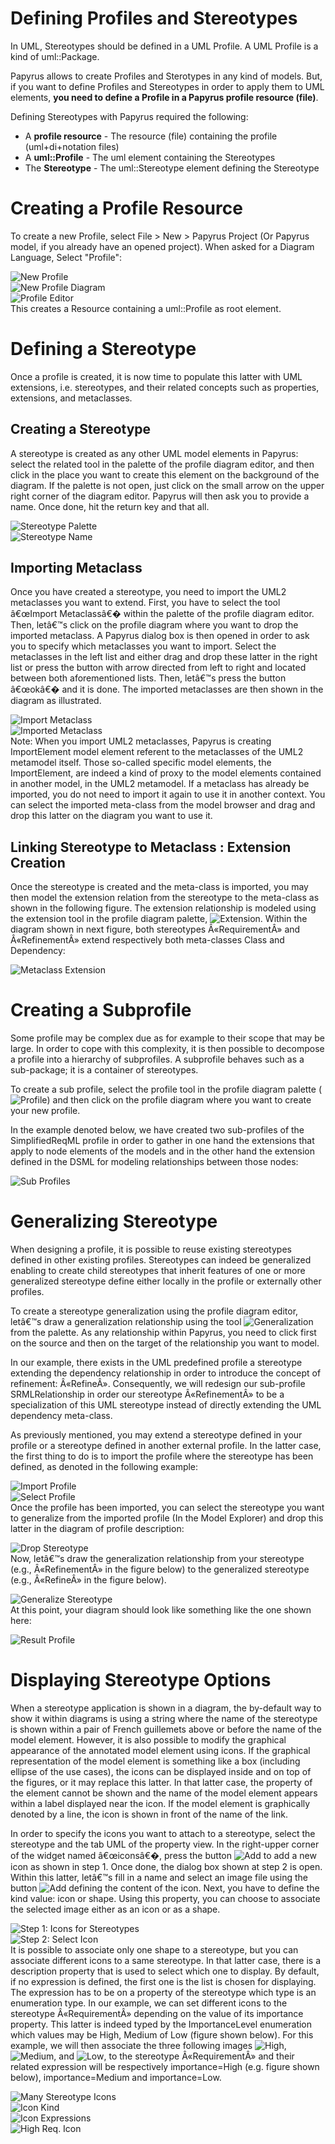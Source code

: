 = Defining Profiles and Stereotypes =

In UML, Stereotypes should be defined in a UML Profile. A UML Profile is a kind of uml::Package.

Papyrus allows to create Profiles and Sterotypes in any kind of models. But, if you want to define Profiles and Stereotypes in order to apply them to UML elements, '''you need to define a Profile in a Papyrus profile resource (file)'''.

Defining Stereotypes with Papyrus required the following:
* A '''profile resource''' - The resource (file) containing the profile (uml+di+notation files)
* A '''uml::Profile''' - The uml element containing the Stereotypes
* The '''Stereotype''' - The uml::Stereotype element defining the Stereotype


= Creating a Profile Resource =

To create a new Profile, select File > New > Papyrus Project (Or Papyrus model, if you already have an opened project). When asked for a Diagram Language, Select "Profile":

[[Image:images/newProfile.png|New Profile]]<br>

[[Image:images/newProfileDiagram.png|New Profile Diagram]]<br>

[[Image:images/profileEditor.png|Profile Editor]]<br>

This creates a Resource containing a uml::Profile as root element.

= Defining a Stereotype =

Once a profile is created, it is now time to populate this latter with UML extensions, i.e. stereotypes, and their related concepts such as properties, extensions, and metaclasses.

== Creating a Stereotype ==

A stereotype is created as any other UML model elements in Papyrus: select the related tool in the palette of the profile diagram editor, and then click in the place you want to create this element on the background of the diagram. If the palette is not open, just click on the small arrow on the upper right corner of the diagram editor. Papyrus will then ask you to provide a name. Once done, hit the return key and that all.

[[Image:images/stereotypePalette.png|Stereotype Palette]]<br>

[[Image:images/stereotypeName.png|Stereotype Name]]<br>

== Importing Metaclass ==

Once you have created a stereotype, you need to import the UML2 metaclasses you want to extend. First, you have to select the tool â€œImport Metaclassâ€� within the palette of the profile diagram editor. Then, letâ€™s click on the profile diagram where you want to drop the imported metaclass. A Papyrus dialog box is then opened in order to ask you to specify which metaclasses you want to import. Select the metaclasses in the left list and either drag and drop these latter in the right list or press the button with arrow directed from left to right and located between both aforementioned lists. Then, letâ€™s press the button â€œokâ€� and it is done. The imported metaclasses are then shown in the diagram as illustrated.

[[Image:images/importMetaclassDialog.png|Import Metaclass]]<br>

[[Image:images/importedMetaclass.png|Imported Metaclass]]<br>

Note: When you import UML2 metaclasses, Papyrus is creating ImportElement model element referent to the metaclasses of the UML2 metamodel itself. Those so-called specific model elements, the ImportElement, are indeed a kind of proxy to the model elements contained in another model, in the UML2 metamodel. If a metaclass has already be imported, you do not need to import it again to use it in another context. You can select the imported meta-class from the model browser and drag and drop this latter on the diagram you want to use it.

== Linking Stereotype to Metaclass : Extension Creation ==

Once the stereotype is created and the meta-class is imported, you may then model the extension relation from the stereotype to the meta-class as shown in the following figure. The extension relationship is modeled using the extension tool in the profile diagram palette, [[Image:images/Extension.gif|Extension]]. Within the diagram shown in next figure, both stereotypes Â«RequirementÂ» and Â«RefinementÂ» extend respectively both meta-classes Class and Dependency:

[[Image:images/metaclassExtension.png|Metaclass Extension]]<br>

= Creating a Subprofile =

Some profile may be complex due as for example to their scope that may be large. In order to cope with this complexity, it is then possible to decompose a profile into a hierarchy of subprofiles. A subprofile behaves such as a sub-package; it is a container of stereotypes.

To create a sub profile, select the profile tool in the profile diagram palette ([[Image:images/Profile.gif|Profile]]) and then click on the profile diagram where you want to create your new profile.

In the example denoted below, we have created two sub-profiles of the SimplifiedReqML profile in order to gather in one hand the extensions that apply to node elements of the models and in the other hand the extension defined in the DSML for modeling relationships between those nodes:

[[Image:images/subProfiles.png|Sub Profiles]]<br>

= Generalizing Stereotype  =

When designing a profile, it is possible to reuse existing stereotypes defined in other existing profiles. Stereotypes can indeed be generalized enabling to create child stereotypes that inherit features of one or more generalized stereotype define either locally in the profile or externally other profiles.

To create a stereotype generalization using the profile diagram editor, letâ€™s draw a generalization relationship using the tool [[Image:images/Generalization.gif|Generalization]] from the palette. As any relationship within Papyrus, you need to click first on the source and then on the target of the relationship you want to model.

In our example, there exists in the UML predefined profile a stereotype extending the dependency relationship in order to introduce the concept of refinement: Â«RefineÂ». Consequently, we will redesign our sub-profile SRMLRelationship in order our stereotype Â«RefinementÂ» to be a specialization of this UML stereotype instead of directly extending the UML dependency meta-class.

As previously mentioned, you may extend a stereotype defined in your profile or a stereotype defined in another external profile. In the latter case, the first thing to do is to import the profile where the stereotype has been defined, as denoted in the following example:

[[Image:images/importProfile.png|Import Profile]]<br>

[[Image:images/selectProfile.png|Select Profile]]<br>

Once the profile has been imported, you can select the stereotype you want to generalize from the imported profile (In the Model Explorer) and drop this latter in the diagram of profile description: 

[[Image:images/dropStereotype.png|Drop Stereotype]]<br>

Now, letâ€™s draw the generalization relationship from your stereotype (e.g., Â«RefinementÂ» in the figure below) to the generalized stereotype (e.g., Â«RefineÂ» in the figure below). 

[[Image:images/generalizeStereotype.png|Generalize Stereotype]]<br>

At this point, your diagram should look like something like the one shown here:

[[Image:images/resultProfile.png|Result Profile]]<br>

= Displaying Stereotype Options =

When a stereotype application is shown in a diagram, the by-default way to show it within diagrams is using a string where the name of the stereotype is shown within a pair of French guillemets above or before the name of the model element. However, it is also possible to modify the graphical appearance of the annotated model element using icons. If the graphical representation of the model element is something like a box (including ellipse of the use cases), the icons can be displayed inside and on top of the figures, or it may replace this latter. In that latter case, the property of the element cannot be shown and the name of the model element appears within a label displayed near the icon. If the model element is graphically denoted by a line, the icon is shown in front of the name of the link.

In order to specify the icons you want to attach to a stereotype, select the stereotype and the tab UML of the property view. In the right-upper corner of the widget named â€œiconsâ€�, press the button [[Image:images/Add.gif|Add]] to add a new icon as shown in step 1. Once done, the dialog box shown at step 2 is open. Within this latter, letâ€™s fill in a name and select an image file using the button [[Image:images/Add.gif|Add]] defining the content of the icon. Next, you have to define the kind value: icon or shape. Using this property, you can choose to associate the selected image either as an icon or as a shape.

[[Image:images/iconsForStereotype.png|Step 1: Icons for Stereotypes]]<br>

[[Image:images/selectIcon.png|Step 2: Select Icon]]<br>

It is possible to associate only one shape to a stereotype, but you can associate different icons to a same stereotype. In that latter case, there is a description property that is used to select which one to display. By default, if no expression is defined, the first one is the list is chosen for displaying. The expression has to be on a property of the stereotype which type is an enumeration type.
In our example, we can set different icons to the stereotype Â«RequirementÂ» depending on the value of its importance property. This latter is indeed typed by the ImportanceLevel enumeration which values may be High, Medium of Low (figure shown below). For this example, we will then associate the three following images [[Image:images/high.png|High]], [[Image:images/medium.png|Medium]], and [[Image:images/low.png|Low]], to the stereotype Â«RequirementÂ» and their related expression will be respectively importance=High (e.g. figure shown below), importance=Medium and importance=Low.

[[Image:images/manyStereotypeIcons.png|Many Stereotype Icons]]<br>

[[Image:images/iconKind.png|Icon Kind]]<br>

[[Image:images/iconExpressions.png|Icon Expressions]]<br>

[[Image:images/highReqIcon.png|High Req. Icon]]<br>


